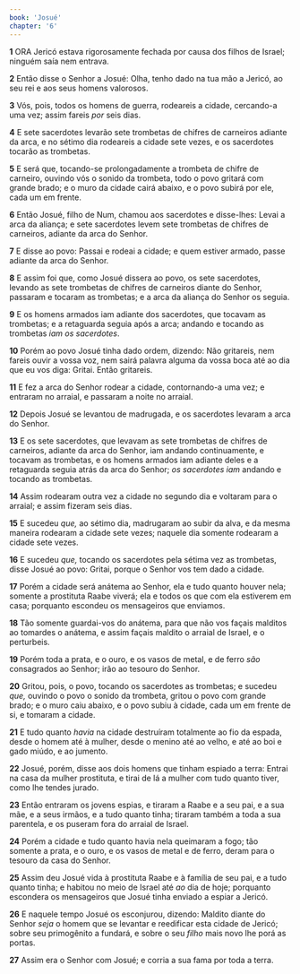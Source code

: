 ```yaml
---
book: 'Josué'
chapter: '6'
---
```


**1** ORA Jericó estava rigorosamente fechada por causa dos filhos de Israel; ninguém saía nem entrava.

**2** Então disse o Senhor a Josué: Olha, tenho dado na tua mão a Jericó, ao seu rei e aos seus homens valorosos.

**3** Vós, pois, todos os homens de guerra, rodeareis a cidade, cercando-a uma vez; assim fareis _por_ seis dias.

**4** E sete sacerdotes levarão sete trombetas de chifres de carneiros adiante da arca, e no sétimo dia rodeareis a cidade sete vezes, e os sacerdotes tocarão as trombetas.

**5** E será que, tocando-se prolongadamente a trombeta de chifre de carneiro, ouvindo vós o sonido da trombeta, todo o povo gritará com grande brado; e o muro da cidade cairá abaixo, e o povo subirá por ele, cada um em frente.

**6** Então Josué, filho de Num, chamou aos sacerdotes e disse-lhes: Levai a arca da aliança; e sete sacerdotes levem sete trombetas de chifres de carneiros, adiante da arca do Senhor.

**7** E disse ao povo: Passai e rodeai a cidade; e quem estiver armado, passe adiante da arca do Senhor.

**8** E assim foi que, como Josué dissera ao povo, os sete sacerdotes, levando as sete trombetas de chifres de carneiros diante do Senhor, passaram e tocaram as trombetas; e a arca da aliança do Senhor os seguia.

**9** E os homens armados iam adiante dos sacerdotes, que tocavam as trombetas; e a retaguarda seguia após a arca; andando e tocando as trombetas _iam os sacerdotes_.

**10** Porém ao povo Josué tinha dado ordem, dizendo: Não gritareis, nem fareis ouvir a vossa voz, nem sairá palavra alguma da vossa boca até ao dia que eu vos diga: Gritai. Então gritareis.

**11** E fez a arca do Senhor rodear a cidade, contornando-a uma vez; e entraram no arraial, e passaram a noite no arraial.

**12** Depois Josué se levantou de madrugada, e os sacerdotes levaram a arca do Senhor.

**13** E os sete sacerdotes, que levavam as sete trombetas de chifres de carneiros, adiante da arca do Senhor, iam andando continuamente, e tocavam as trombetas, e os homens armados iam adiante deles e a retaguarda seguia atrás da arca do Senhor; _os sacerdotes iam_ andando e tocando as trombetas.

**14** Assim rodearam outra vez a cidade no segundo dia e voltaram para o arraial; e assim fizeram seis dias.

**15** E sucedeu _que,_ ao sétimo dia, madrugaram ao subir da alva, e da mesma maneira rodearam a cidade sete vezes; naquele dia somente rodearam a cidade sete vezes.

**16** E sucedeu _que,_ tocando os sacerdotes pela sétima vez as trombetas, disse Josué ao povo: Gritai, porque o Senhor vos tem dado a cidade.

**17** Porém a cidade será anátema ao Senhor, ela e tudo quanto houver nela; somente a prostituta Raabe viverá; ela e todos os que com ela estiverem em casa; porquanto escondeu os mensageiros que enviamos.

**18** Tão somente guardai-vos do anátema, para que não vos façais malditos ao tomardes o anátema, e assim façais maldito o arraial de Israel, e o perturbeis.

**19** Porém toda a prata, e o ouro, e os vasos de metal, e de ferro _são_ consagrados ao Senhor; irão ao tesouro do Senhor.

**20** Gritou, pois, o povo, tocando os sacerdotes as trombetas; e sucedeu _que,_ ouvindo o povo o sonido da trombeta, gritou o povo com grande brado; e o muro caiu abaixo, e o povo subiu à cidade, cada um em frente de si, e tomaram a cidade.

**21** E tudo quanto _havia_ na cidade destruíram totalmente ao fio da espada, desde o homem até à mulher, desde o menino até ao velho, e até ao boi e gado miúdo, e ao jumento.

**22** Josué, porém, disse aos dois homens que tinham espiado a terra: Entrai na casa da mulher prostituta, e tirai de lá a mulher com tudo quanto tiver, como lhe tendes jurado.

**23** Então entraram os jovens espias, e tiraram a Raabe e a seu pai, e a sua mãe, e a seus irmãos, e a tudo quanto tinha; tiraram também a toda a sua parentela, e os puseram fora do arraial de Israel.

**24** Porém a cidade e tudo quanto havia nela queimaram a fogo; tão somente a prata, e o ouro, e os vasos de metal e de ferro, deram para o tesouro da casa do Senhor.

**25** Assim deu Josué vida à prostituta Raabe e à família de seu pai, e a tudo quanto tinha; e habitou no meio de Israel até _ao_ dia de hoje; porquanto escondera os mensageiros que Josué tinha enviado a espiar a Jericó.

**26** E naquele tempo Josué os esconjurou, dizendo: Maldito diante do Senhor _seja_ o homem que se levantar e reedificar esta cidade de Jericó; sobre seu primogênito a fundará, e sobre o seu _filho_ mais novo lhe porá as portas.

**27** Assim era o Senhor com Josué; e corria a sua fama por toda a terra.
